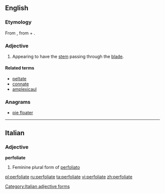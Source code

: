 ==English==

===Etymology===
From {{etyl|New Latin}} {{term|perfoliata|lang=la}}, from {{etyl|la}} {{term|per||through|lang=la}} + {{etyl|la}} {{term|foliatus|foliata|foliate|lang=la}}.

===Adjective===
{{en-adj|-}}

# {{botany|of leaves}} Appearing to have the [[stem]] passing through the [[blade]].

====Related terms====
* [[peltate]]
* [[connate]]
* [[amplexicaul]]

===Anagrams===
* [[pie floater#English|pie floater]]

----

==Italian==

===Adjective===
'''perfoliate''' {{f}}

# Feminine plural form of [[perfoliato]]

[[Category:Italian adjective forms]]

[[pl:perfoliate]]
[[ru:perfoliate]]
[[ta:perfoliate]]
[[vi:perfoliate]]
[[zh:perfoliate]]